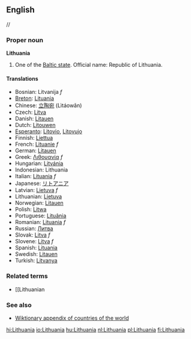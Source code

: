 {{wikipedia}}
==English==
/{{IPAchar|ˌlɪθjuˈeɪniə}}/
===Proper noun===
'''Lithuania'''

#One of the [[Baltic state]]. Official name: Republic of Lithuania.

====Translations====
*Bosnian: Litvanija ''f''
*[[Breton]]: [[Lituania]]
*Chinese: [[立陶宛]] (Lìtáowǎn)
*Czech: [[Litva#Czech|Litva]]
*Danish: [[Litauen]]
*Dutch: [[Litouwen]]
*[[Esperanto]]: [[Litovio]], [[Litovujo]]
*Finnish: [[Liettua]]
*French: [[Lituanie]] ''f''
*German: [[Litauen]]
*Greek: [[Λιθουανία]] ''f''
*Hungarian: [[Litvánia]]
*Indonesian: Lithuania
*Italian: [[Lituania]] ''f''
*Japanese: [[リトアニア]]
*Latvian: [[Lietuva]] ''f''
*Lithuanian: [[Lietuva]]
*Norwegian: [[Litauen]]
*Polish: [[Litwa]]
*Portuguese: [[Lituânia]]
*Romanian: [[Lituania]] ''f''
*Russian: [[Литва]]
*Slovak: [[Litva#Slovak|Litva]] ''f''
*Slovene: [[Litva#Slovene|Litva]] ''f''
*Spanish: [[Lituania#Spanish|Lituania]]
*Swedish: [[Litauen]]
*Turkish: [[Litvanya]]

===Related terms===
*[[Lithuanian

===See also===
*[[Wiktionary Appendix:Countries of the world|Wiktionary appendix of countries of the world]]

[[hi:Lithuania]]
[[io:Lithuania]]
[[hu:Lithuania]]
[[nl:Lithuania]]
[[pl:Lithuania]]
[[fi:Lithuania]]